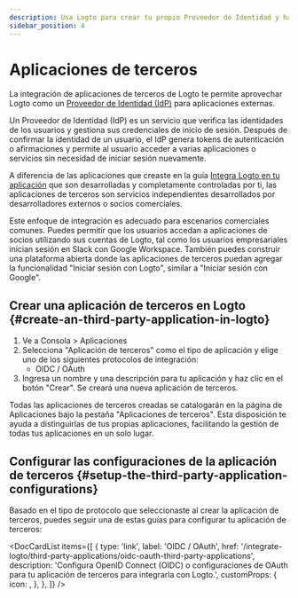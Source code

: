 ```yaml
---
description: Usa Logto para crear tu propio Proveedor de Identidad y habilitar SSO para aplicaciones de terceros. Integra sin esfuerzo aplicaciones OIDC, OAuth o SAML.
sidebar_position: 4
---
```



# Aplicaciones de terceros

La integración de aplicaciones de terceros de Logto te permite aprovechar Logto como un [Proveedor de Identidad (IdP)](https://auth.wiki/identity-provider) para aplicaciones externas.

Un Proveedor de Identidad (IdP) es un servicio que verifica las identidades de los usuarios y gestiona sus credenciales de inicio de sesión. Después de confirmar la identidad de un usuario, el IdP genera tokens de autenticación o afirmaciones y permite al usuario acceder a varias aplicaciones o servicios sin necesidad de iniciar sesión nuevamente.

A diferencia de las aplicaciones que creaste en la guía [Integra Logto en tu aplicación](/integrate-logto/integrate-logto-into-your-application) que son desarrolladas y completamente controladas por ti, las aplicaciones de terceros son servicios independientes desarrollados por desarrolladores externos o socios comerciales.

Este enfoque de integración es adecuado para escenarios comerciales comunes. Puedes permitir que los usuarios accedan a aplicaciones de socios utilizando sus cuentas de Logto, tal como los usuarios empresariales inician sesión en Slack con Google Workspace. También puedes construir una plataforma abierta donde las aplicaciones de terceros puedan agregar la funcionalidad "Iniciar sesión con Logto", similar a "Iniciar sesión con Google".

## Crear una aplicación de terceros en Logto \{#create-an-third-party-application-in-logto}

1. Ve a <CloudLink to="/applications">Consola > Aplicaciones</CloudLink>
2. Selecciona "Aplicación de terceros" como el tipo de aplicación y elige uno de los siguientes protocolos de integración:
   - OIDC / OAuth
3. Ingresa un nombre y una descripción para tu aplicación y haz clic en el botón "Crear". Se creará una nueva aplicación de terceros.

Todas las aplicaciones de terceros creadas se catalogarán en la página de Aplicaciones bajo la pestaña "Aplicaciones de terceros". Esta disposición te ayuda a distinguirlas de tus propias aplicaciones, facilitando la gestión de todas tus aplicaciones en un solo lugar.

## Configurar las configuraciones de la aplicación de terceros \{#setup-the-third-party-application-configurations}

Basado en el tipo de protocolo que seleccionaste al crear la aplicación de terceros, puedes seguir una de estas guías para configurar tu aplicación de terceros:

<DocCardList
  items={[
    {
      type: 'link',
      label: 'OIDC / OAuth',
      href: '/integrate-logto/third-party-applications/oidc-oauth-third-party-applications',
      description:
        'Configura OpenID Connect (OIDC) o configuraciones de OAuth para tu aplicación de terceros para integrarla con Logto.',
      customProps: {
        icon: <OidcIcon />,
      },
    },
  ]}
/>
